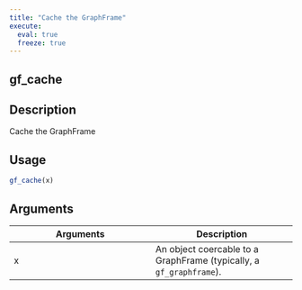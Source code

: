 ```yaml
---
title: "Cache the GraphFrame"
execute:
  eval: true
  freeze: true
---
```


## gf_cache

## Description
Cache the GraphFrame


## Usage
```r
gf_cache(x)
```

## Arguments
|Arguments|Description|
|---|---|
| x | An object coercable to a GraphFrame (typically, a `gf_graphframe`). |








